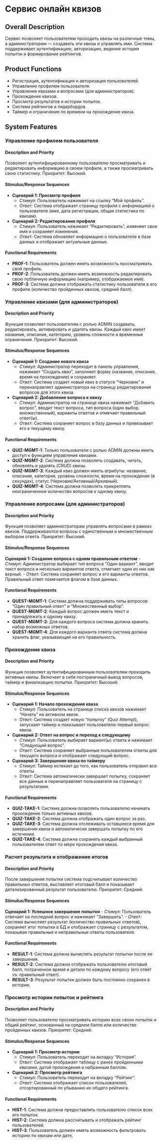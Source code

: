 # Сервис онлайн квизов

## Overall Description

Сервис позволяет пользователям проходить квизы на различные темы, а администраторам — создавать эти квизы и управлять ими. Система поддерживает аутентификацию, авторизацию, ведение истории попыток и формирование рейтингов.

## Product Functions

-   Регистрация, аутентификация и авторизация пользователей.
-   Управление профилем пользователя.
-   Управление квизами и вопросами (для администраторов).
-   Прохождение квизов.
-   Просмотр результатов и истории попыток.
-   Система рейтингов и лидербордов.
-   Таймер и ограничение по времени на прохождение квиза.

## System Features

### Управление профилем пользователя

#### Description and Priority

Позволяет аутентифицированному пользователю просматривать и редактировать информацию в своем профиле, а также просматривать свою статистику. Приоритет: Высокий.

#### Stimulus/Response Sequences

-   **Сценарий 1: Просмотр профиля**
    *   *Стимул:* Пользователь нажимает на ссылку "Мой профиль".
    *   *Ответ:* Система отображает страницу профиля с информацией о пользователе (имя, дата регистрации, общая статистика по квизам).
-   **Сценарий 2: Редактирование профиля**
    *   *Стимул:* Пользователь нажимает "Редактировать", изменяет свое имя и сохраняет изменения.
    *   *Ответ:* Система обновляет информацию о пользователе в базе данных и отображает актуальные данные.

#### Functional Requirements

-   **PROF-1**: Пользователь должен иметь возможность просматривать свой профиль.
-   **PROF-2**: Пользователь должен иметь возможность редактировать свою публичную информацию (например, отображаемое имя).
-   **PROF-3**: Система должна отображать статистику пользователя в его профиле (количество пройденных квизов, средний балл).

### Управление квизами (для администраторов)

#### Description and Priority

Функция позволяет пользователям с ролью ADMIN создавать, редактировать, активировать и удалять квизы. Каждый квиз имеет название, описание, категорию, уровень сложности и временные ограничения. Приоритет: Высокий.

#### Stimulus/Response Sequences

-   **Сценарий 1: Создание нового квиза**
    *   *Стимул:* Администратор переходит в панель управления, нажимает "Создать квиз", заполняет форму (название, описание, время на прохождение) и сохраняет.
    *   *Ответ:* Система создает новый квиз в статусе "Черновик" и перенаправляет администратора на страницу редактирования вопросов для этого квиза.
-   **Сценарий 2: Добавление вопроса к квизу**
    *   *Стимул:* Администратор на странице квиза нажимает "Добавить вопрос", вводит текст вопроса, тип вопроса (один выбор, множественный), варианты ответов и отмечает правильный ответ(ы).
    *   *Ответ:* Система сохраняет вопрос в базу данных и привязывает его к текущему квизу.

#### Functional Requirements

-   **QUIZ-MGMT-1**: Только пользователи с ролью ADMIN должны иметь доступ к функциям управления квизами.
-   **QUIZ-MGMT-2**: Система должна позволять создавать, читать, обновлять и удалять (CRUD) квизы.
-   **QUIZ-MGMT-3**: Каждый квиз должен иметь атрибуты: название, описание, категория, уровень сложности, время на прохождение (в секундах), статус (Черновик/Активный/Архивный).
-   **QUIZ-MGMT-4**: Система должна позволять прикреплять неограниченное количество вопросов к одному квизу.

### Управление вопросами (для администраторов)

#### Description and Priority

Функция позволяет администраторам управлять вопросами в рамках квизов. Поддерживаются вопросы с единственным и множественным выбором ответа. Приоритет: Высокий.

#### Stimulus/Response Sequences

**Сценарий 1: Создание вопроса с одним правильным ответом**
-   *Стимул:* Администратор выбирает тип вопроса "Один вариант", вводит текст вопроса и несколько вариантов ответа, отмечает один из них как верный.
-   *Ответ:* Система сохраняет вопрос и его варианты ответов. Правильный ответ помечается флагом в базе данных.

#### Functional Requirements

-   **QUEST-MGMT-1**: Система должна поддерживать типы вопросов: "Один правильный ответ" и "Множественный выбор".
-   **QUEST-MGMT-2**: Каждый вопрос должен иметь текст и принадлежать к одному квизу.
-   **QUEST-MGMT-3**: Для каждого вопроса система должна хранить набор возможных ответов.
-   **QUEST-MGMT-4**: Для каждого варианта ответа система должна хранить флаг, указывающий на его правильность.

### Прохождение квиза

#### Description and Priority

Функция позволяет аутентифицированным пользователям проходить активные квизы. Включает в себя постраничный вывод вопросов, таймер и финализацию попытки. Приоритет: Высокий.

#### Stimulus/Response Sequences

-   **Сценарий 1: Начало прохождения квиза**
    *   *Стимул:* Пользователь на странице списка квизов нажимает "Начать" на активном квизе.
    *   *Ответ:* Система создает новую "попытку" (Quiz Attempt), запускает таймер и показывает пользователю первый вопрос квиза.
-   **Сценарий 2: Ответ на вопрос и переход к следующему**
    *   *Стимул:* Пользователь выбирает вариант(ы) ответа и нажимает "Следующий вопрос".
    *   *Ответ:* Система сохраняет выбранные пользователем ответы для текущего вопроса и отображает следующий вопрос.
-   **Сценарий 3: Завершение квиза по таймеру**
    *   *Стимул:* Таймер истекает до того, как пользователь отправил все ответы.
    *   *Ответ:* Система автоматически завершает попытку, сохраняет все данные и перенаправляет пользователя на страницу с результатами.

#### Functional Requirements

-   **QUIZ-TAKE-1**: Система должна позволять пользователю начинать прохождение только активных квизов.
-   **QUIZ-TAKE-2**: Система должна отображать один вопрос за раз.
-   **QUIZ-TAKE-3**: Система должна отслеживать оставшееся время для завершения квиза и автоматически завершать попытку по его истечении.
-   **QUIZ-TAKE-4**: Система должна сохранять каждый выбранный пользователем ответ по мере прохождения квиза.

### Расчет результата и отображение итогов

#### Description and Priority

После завершения попытки система подсчитывает количество правильных ответов, выставляет итоговый балл и показывает детализированный результат пользователю. Приоритет: Средний.

#### Stimulus/Response Sequences

**Сценарий 1: Успешное завершение попытки**
-   *Стимул:* Пользователь отвечает на последний вопрос и нажимает "Завершить".
-   *Ответ:* Система вычисляет результат (количество правильных ответов), сохраняет итог попытки в БД и отображает страницу с результатом, показывая правильные и неправильные ответы пользователя.

#### Functional Requirements

-   **RESULT-1**: Система должна вычислять результат попытки после ее завершения.
-   **RESULT-2**: Система должна отображать пользователю итоговый балл, потраченное время и детали по каждому вопросу (его ответ vs. правильный ответ).
-   **RESULT-3**: Результат попытки должен быть постоянно сохранен в истории.

### Просмотр истории попыток и рейтинга

#### Description and Priority

Позволяет пользователю просматривать историю всех своих попыток и общий рейтинг, основанный на среднем балле или количестве пройденных квизов. Приоритет: Средний.

#### Stimulus/Response Sequences

-   **Сценарий 1: Просмотр истории**
    *   *Стимул:* Пользователь переходит на вкладку "История".
    *   *Ответ:* Система отображает таблицу с ранее пройденными квизами, датой прохождения и набранным баллом.
-   **Сценарий 2: Просмотр рейтинга**
    *   *Стимул:* Пользователь переходит на вкладку "Рейтинг".
    *   *Ответ:* Система отображает список пользователей, отсортированный по убыванию их общего рейтинга.

#### Functional Requirements

-   **HIST-1**: Система должна предоставлять пользователю список всех его попыток.
-   **HIST-2**: Система должна рассчитывать и отображать рейтинг пользователей.
-   **HIST-3**: Пользователь должен иметь возможность фильтровать историю по квизам или дате.
